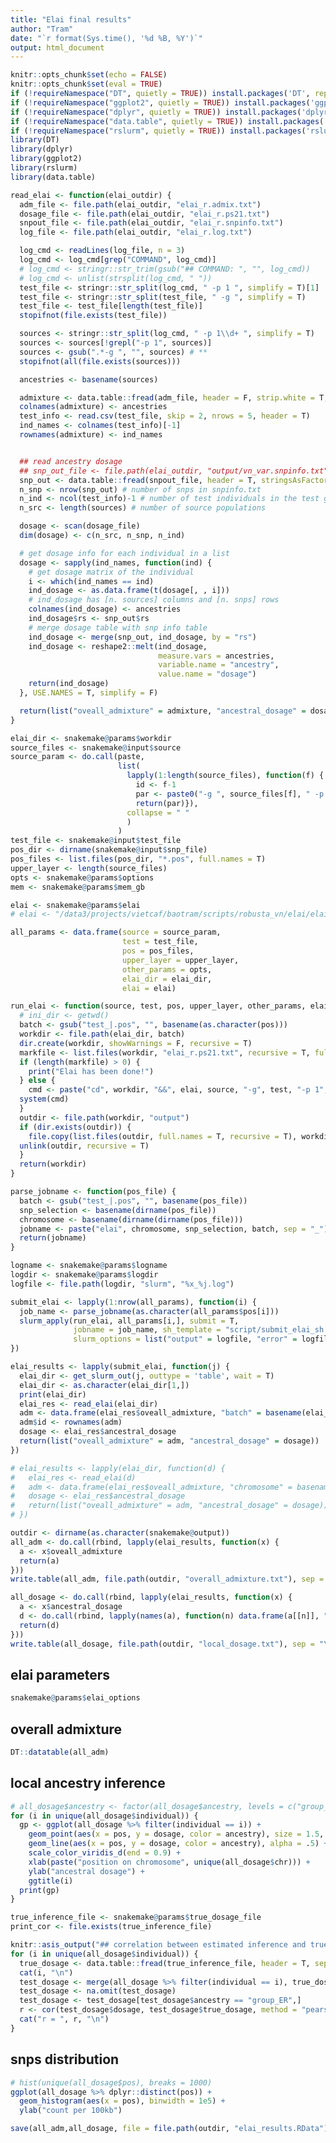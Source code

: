 ```yaml
---
title: "Elai final results"
author: "Tram"
date: "`r format(Sys.time(), '%d %B, %Y')`"
output: html_document
---
```


```r
knitr::opts_chunk$set(echo = FALSE)
knitr::opts_chunk$set(eval = TRUE)
if (!requireNamespace("DT", quietly = TRUE)) install.packages('DT', repos = "https://cloud.r-project.org")
if (!requireNamespace("ggplot2", quietly = TRUE)) install.packages('ggplot2', repos = "https://cloud.r-project.org")
if (!requireNamespace("dplyr", quietly = TRUE)) install.packages('dplyr', repos = "https://cloud.r-project.org")
if (!requireNamespace("data.table", quietly = TRUE)) install.packages('data.table', repos = "https://cloud.r-project.org")
if (!requireNamespace("rslurm", quietly = TRUE)) install.packages('rslurm', repos = "https://cloud.r-project.org")
library(DT)
library(dplyr)
library(ggplot2)
library(rslurm)
library(data.table)
```

```r
read_elai <- function(elai_outdir) {
  adm_file <- file.path(elai_outdir, "elai_r.admix.txt")
  dosage_file <- file.path(elai_outdir, "elai_r.ps21.txt")
  snpout_file <- file.path(elai_outdir, "elai_r.snpinfo.txt")
  log_file <- file.path(elai_outdir, "elai_r.log.txt")

  log_cmd <- readLines(log_file, n = 3)
  log_cmd <- log_cmd[grep("COMMAND", log_cmd)]
  # log_cmd <- stringr::str_trim(gsub("## COMMAND: ", "", log_cmd))
  # log_cmd <- unlist(strsplit(log_cmd, " "))
  test_file <- stringr::str_split(log_cmd, " -p 1 ", simplify = T)[1]
  test_file <- stringr::str_split(test_file, " -g ", simplify = T)
  test_file <- test_file[length(test_file)]
  stopifnot(file.exists(test_file))

  sources <- stringr::str_split(log_cmd, " -p 1\\d+ ", simplify = T)
  sources <- sources[!grepl("-p 1", sources)]
  sources <- gsub(".*-g ", "", sources) # **
  stopifnot(all(file.exists(sources)))

  ancestries <- basename(sources)

  admixture <- data.table::fread(adm_file, header = F, strip.white = T, sep = " ", stringsAsFactors = F, data.table = F)
  colnames(admixture) <- ancestries
  test_info <- read.csv(test_file, skip = 2, nrows = 5, header = T)
  ind_names <- colnames(test_info)[-1]
  rownames(admixture) <- ind_names


  ## read ancestry dosage
  ## snp_out_file <- file.path(elai_outdir, "output/vn_var.snpinfo.txt")
  snp_out <- data.table::fread(snpout_file, header = T, stringsAsFactors = F, data.table = F)
  n_snp <- nrow(snp_out) # number of snps in snpinfo.txt
  n_ind <- ncol(test_info)-1 # number of test individuals in the test genotype file
  n_src <- length(sources) # number of source populations

  dosage <- scan(dosage_file)
  dim(dosage) <- c(n_src, n_snp, n_ind)

  # get dosage info for each individual in a list
  dosage <- sapply(ind_names, function(ind) {
    # get dosage matrix of the individual
    i <- which(ind_names == ind)
    ind_dosage <- as.data.frame(t(dosage[, , i]))
    # ind_dosage has [n. sources] columns and [n. snps] rows
    colnames(ind_dosage) <- ancestries
    ind_dosage$rs <- snp_out$rs
    # merge dosage table with snp info table
    ind_dosage <- merge(snp_out, ind_dosage, by = "rs")
    ind_dosage <- reshape2::melt(ind_dosage,
                                 measure.vars = ancestries,
                                 variable.name = "ancestry",
                                 value.name = "dosage")
    return(ind_dosage)
  }, USE.NAMES = T, simplify = F)

  return(list("oveall_admixture" = admixture, "ancestral_dosage" = dosage))
}
```

```r
elai_dir <- snakemake@params$workdir
source_files <- snakemake@input$source
source_param <- do.call(paste,
                        list(
                          lapply(1:length(source_files), function(f) {
                            id <- f-1
                            par <- paste0("-g ", source_files[f], " -p 1", id)
                            return(par)}),
                          collapse = " "
                          )
                        )
test_file <- snakemake@input$test_file
pos_dir <- dirname(snakemake@input$snp_file)
pos_files <- list.files(pos_dir, "*.pos", full.names = T)
upper_layer <- length(source_files)
opts <- snakemake@params$options
mem <- snakemake@params$mem_gb

elai <- snakemake@params$elai
# elai <- "/data3/projects/vietcaf/baotram/scripts/robusta_vn/elai/elai-lin"

all_params <- data.frame(source = source_param,
                         test = test_file,
                         pos = pos_files,
                         upper_layer = upper_layer,
                         other_params = opts,
                         elai_dir = elai_dir,
                         elai = elai)
```

```r
run_elai <- function(source, test, pos, upper_layer, other_params, elai_dir, elai) {
  # ini_dir <- getwd()
  batch <- gsub("test_|.pos", "", basename(as.character(pos)))
  workdir <- file.path(elai_dir, batch)
  dir.create(workdir, showWarnings = F, recursive = T)
  markfile <- list.files(workdir, "elai_r.ps21.txt", recursive = T, full.names = T)
  if (length(markfile) > 0) {
    print("Elai has been done!")
  } else {
    cmd <- paste("cd", workdir, "&&", elai, source, "-g", test, "-p 1", "-pos", pos, "-o elai_r", "-C", upper_layer, other_params)
  system(cmd)
  }
  outdir <- file.path(workdir, "output")
  if (dir.exists(outdir)) {
    file.copy(list.files(outdir, full.names = T, recursive = T), workdir, recursive = T, overwrite = T)
  unlink(outdir, recursive = T)
  }
  return(workdir)
}

parse_jobname <- function(pos_file) {
  batch <- gsub("test_|.pos", "", basename(pos_file))
  snp_selection <- basename(dirname(pos_file))
  chromosome <- basename(dirname(dirname(pos_file)))
  jobname <- paste("elai", chromosome, snp_selection, batch, sep = "_")
  return(jobname)
}

logname <- snakemake@params$logname
logdir <- snakemake@params$logdir
logfile <- file.path(logdir, "slurm", "%x_%j.log")

submit_elai <- lapply(1:nrow(all_params), function(i) {
  job_name <- parse_jobname(as.character(all_params$pos[i]))
  slurm_apply(run_elai, all_params[i,], submit = T,
              jobname = job_name, sh_template = "script/submit_elai_sh.txt",
              slurm_options = list("output" = logfile, "error" = logfile, "mem" = paste0(mem,"G")))
})
```

```r
elai_results <- lapply(submit_elai, function(j) {
  elai_dir <- get_slurm_out(j, outtype = 'table', wait = T)
  elai_dir <- as.character(elai_dir[1,])
  print(elai_dir)
  elai_res <- read_elai(elai_dir)
  adm <- data.frame(elai_res$oveall_admixture, "batch" = basename(elai_dir), stringsAsFactors = F)
  adm$id <- rownames(adm)
  dosage <- elai_res$ancestral_dosage
  return(list("oveall_admixture" = adm, "ancestral_dosage" = dosage))
})

# elai_results <- lapply(elai_dir, function(d) {
#   elai_res <- read_elai(d)
#   adm <- data.frame(elai_res$oveall_admixture, "chromosome" = basename(dirname(d)), stringsAsFactors = F)
#   dosage <- elai_res$ancestral_dosage
#   return(list("oveall_admixture" = adm, "ancestral_dosage" = dosage))
# })

outdir <- dirname(as.character(snakemake@output))
all_adm <- do.call(rbind, lapply(elai_results, function(x) {
  a <- x$oveall_admixture
  return(a)
}))
write.table(all_adm, file.path(outdir, "overall_admixture.txt"), sep = "\t", row.names = F, col.names = T)

all_dosage <- do.call(rbind, lapply(elai_results, function(x) {
  a <- x$ancestral_dosage
  d <- do.call(rbind, lapply(names(a), function(n) data.frame(a[[n]], "individual" = n)))
  return(d)
}))
write.table(all_dosage, file.path(outdir, "local_dosage.txt"), sep = "\t", row.names = F, col.names = T)
```

## elai parameters
```r
snakemake@params$elai_options
```

## overall admixture
```r
DT::datatable(all_adm)
```

## local ancestry inference
```r
# all_dosage$ancestry <- factor(all_dosage$ancestry, levels = c("group_ER", "group_OB", "group_C", "group_D", "group_AG"))
for (i in unique(all_dosage$individual)) {
  gp <- ggplot(all_dosage %>% filter(individual == i)) +
    geom_point(aes(x = pos, y = dosage, color = ancestry), size = 1.5, shape = 16, alpha = .5) +
    geom_line(aes(x = pos, y = dosage, color = ancestry), alpha = .5) +
    scale_color_viridis_d(end = 0.9) +
    xlab(paste("position on chromosome", unique(all_dosage$chr))) +
    ylab("ancestral dosage") +
    ggtitle(i)
  print(gp)
}
```


```r
true_inference_file <- snakemake@params$true_dosage_file
print_cor <- file.exists(true_inference_file)
```


```r
knitr::asis_output("## correlation between estimated inference and true inference\\n")
for (i in unique(all_dosage$individual)) {
  true_dosage <- data.table::fread(true_inference_file, header = T, sep = "\t", stringsAsFactors = F)
  cat(i, "\n")
  test_dosage <- merge(all_dosage %>% filter(individual == i), true_dosage, by.x = c("rs", "ancestry"), by.y = c("id", "ancestry"), all.x = T)
  test_dosage <- na.omit(test_dosage)
  test_dosage <- test_dosage[test_dosage$ancestry == "group_ER",]
  r <- cor(test_dosage$dosage, test_dosage$true_dosage, method = "pearson")
  cat("r = ", r, "\n")
}
```


## snps distribution
```r
# hist(unique(all_dosage$pos), breaks = 1000)
ggplot(all_dosage %>% dplyr::distinct(pos)) +
  geom_histogram(aes(x = pos), binwidth = 1e5) +
  ylab("count per 100kb")
```

```r
save(all_adm,all_dosage, file = file.path(outdir, "elai_results.RData"))
```
